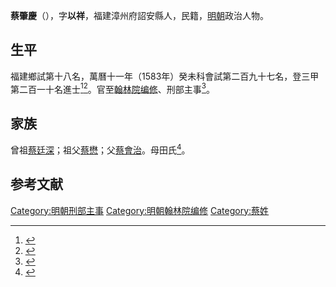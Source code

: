 {{明清人物信息框
| 姓名 = 蔡肇慶
| 原名 =
| 圖片名稱= 
| 圖片大小 =
| 圖片說明 = 
| 最高職務 =
| 國家 = 大明 
| 爵位 =
| 籍貫 = 福建漳州府詔安縣
| 族裔 = 
| 旗籍 = 
| 字號 = 
| 諡號 =
| 出生日期 =
| 出生地點 =福建漳州府詔安縣
| 逝世日期 = 
| 逝世地點 =
| 墓葬 =
| 配偶 = 
| 親屬 = 
| 出身 =
* 萬曆十一年癸未科進士
| 經歷 =
| 著作 =  
}}
'''蔡肇慶'''（{{bd|？||？|catIdx=}}），字'''以祥'''，福建漳州府詔安縣人，民籍，[[明朝|明朝]]政治人物。

== 生平 ==
福建鄉試第十八名，萬曆十一年（1583年）癸未科會試第二百九十七名，登三甲第二百一十名進士<ref>{{Cite book|title=《皇明贡举考》卷五|last=（明）[[张朝瑞|张朝瑞]]|first=|publisher=《续修四库全书》史部第828册|year=|isbn=|location=|pages=}}</ref><ref>{{Cite book|title=贡举志五种 上|last=鲁小俊，江俊伟著|first=|publisher=武汉：武汉大学出版社|year=2009|isbn=978-7-307-07043-1|location=|pages=}}</ref>。官至[[翰林院编修|翰林院编修]]、刑部主事<ref>{{cite news|title=云霄历史进士、举人、贡生名表|url=http://www.yxdlt.com/bencandy.php?fid=25&id=891|accessdate=2013-09-24|newspaper=云霄信息网|archive-date=2013-09-29|archive-url=https://web.archive.org/web/20130929040307/http://www.yxdlt.com/bencandy.php?fid=25&id=891|dead-url=no}}</ref>。

== 家族 ==
曾祖[[蔡廷深|蔡廷深]]；祖父[[蔡懋|蔡懋]]；父[[蔡會治|蔡會治]]。母田氏<ref>{{Cite book|title=天一阁藏明代科举录选刊 登科录 点校本|last=龚延明主编|first=|publisher=宁波出版社|year=2016|isbn=978-7-5526-2320-8|location=宁波|pages=|quote=《天一閣藏明代科舉錄選刊.登科錄》之《萬曆十一年癸未科殿試登科錄》}}</ref>。

==参考文献==
{{reflist}}

{{萬曆十一年癸未科殿試金榜}}

{{DEFAULTSORT:Cai蔡}}
[[Category:明朝刑部主事|Category:明朝刑部主事]]
[[Category:明朝翰林院编修|Category:明朝翰林院编修]]
[[Category:蔡姓|Category:蔡姓]]


{{明朝人物小作品}}